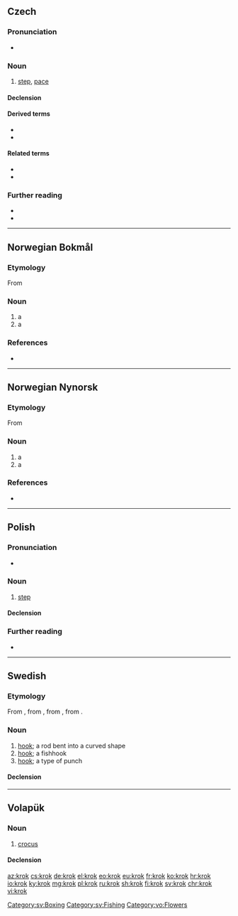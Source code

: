 {{also|krök|Krök}}
==Czech==

===Pronunciation===
* {{audio|Cs-krok.ogg|audio|lang=cs}}

===Noun===
{{cs-noun|g=m}}

# [[step]], [[pace]]

====Declension====
{{cs-decl-noun-auto|mi|kr|o|k}}

====Derived terms====
* {{l|cs|krůček|g=m}}
* {{l|cs|krokovat}}

====Related terms====
* {{l|cs|kročej|g=m}}
* {{l|cs|kráčet}}

===Further reading===
* {{R:PSJC}}
* {{R:SSJC}}

----

==Norwegian Bokmål==

===Etymology===
From {{etyl|non|nb}} {{m|non|krókr}}

===Noun===
{{nb-noun-m1}}

# a {{l|en|hook}}
# a {{l|en|corner}} {{qualifier|e.g. of a room}}

===References===
* {{R:The Bokmål Dictionary}}

----

==Norwegian Nynorsk==

===Etymology===
From {{etyl|non|nn}} {{m|non|krókr}}

===Noun===
{{nn-noun-m1}}

# a {{l|en|hook}}
# a {{l|en|corner}} {{qualifier|e.g. of a room}}

===References===
* {{R:The Nynorsk Dictionary}}

----

==Polish==

===Pronunciation===
* {{audio|Pl-krok.ogg|audio|lang=pl}}

===Noun===
{{pl-noun|m-in}}

# [[step]]

====Declension====
{{pl-decl-noun-masc-inani|kro|k|u}}

===Further reading===
* {{R:PWN}}

----

==Swedish==

===Etymology===
From {{inh|sv|gmq-osw|kroker|krōker}}, from {{inh|sv|non|krókr||hook}}, from {{inh|sv|gem-pro|*krōkaz}}, from {{inh|sv|ine-pro|*ger-}}.

===Noun===
{{sv-noun|c}}

# [[hook]]; a rod bent into a curved shape
# [[hook]]; a fishhook
# [[hook]]; a type of punch

====Declension====
{{sv-infl-noun-c-ar}}

[[Category:sv:Boxing]]
[[Category:sv:Fishing]]

----

==Volapük==

===Noun===
{{vo-noun}}

# [[crocus]]

====Declension====
{{vo-decl-noun}}

[[Category:vo:Flowers]]

[[az:krok]]
[[cs:krok]]
[[de:krok]]
[[el:krok]]
[[eo:krok]]
[[eu:krok]]
[[fr:krok]]
[[ko:krok]]
[[hr:krok]]
[[io:krok]]
[[ky:krok]]
[[mg:krok]]
[[pl:krok]]
[[ru:krok]]
[[sh:krok]]
[[fi:krok]]
[[sv:krok]]
[[chr:krok]]
[[vi:krok]]